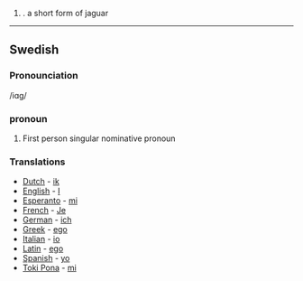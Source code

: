 #. a short form of jaguar

----

==Swedish==

===Pronounciation===
/iɑg/
===pronoun===
#First person singular nominative pronoun

===Translations===
*[[Dutch]] - [[ik]]
*[[English]] - [[I]]
*[[Esperanto]] - [[mi]]
*[[French]] - [[Je]]
*[[German]] - [[ich]]
*[[Greek]] - [[ego]]
*[[Italian]] - [[io]]
*[[Latin]] - [[ego]]
*[[Spanish]] - [[yo]]
*[[Toki Pona]] - [[mi]]